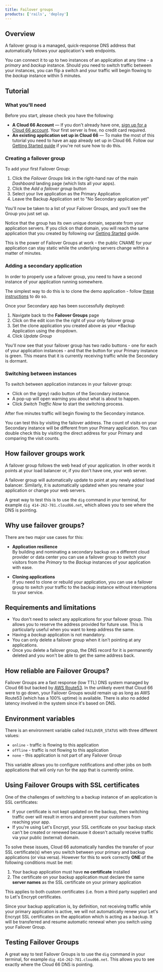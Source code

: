 ```yaml
---
title: Failover groups
products: ['rails', 'deploy']
---
```


## Overview

A failover group is a managed, quick-response DNS address that automatically follows your application's web endpoints. 

You can connect it to up to two instances of an application at any time - a _primary_ and _backup_ instance. Should you need to switch traffic between your instances, you can flip a switch and your traffic will begin flowing to the _backup_ instance within 5 minutes.

## Tutorial

### What you'll need

Before you start, please check you have the following:

* **A Cloud 66 Account** &mdash; If you don't already have one, [sign up for a Cloud 66 account](https://app.cloud66.com/users/sign_up). Your first server is free, no credit card required.
* **An existing application set up in Cloud 66** &mdash; To make the most of this tutorial you need to have an app already set up in Cloud 66. Follow our [Getting Started guide](/docs/getting-started/deploy-your-first-app) if you're not sure how to do this.

### Creating a failover group

To add your first Failover Group:

1. Click the *Failover Groups* link in the right-hand nav of the main *Dashboard* landing page (which lists all your apps). 
2. Click the *Add a failover group* button
3. Select your live application as the Primary Application
4. Leave the Backup Application set to "No Secondary application yet"

You'll now be taken to a list of your Failover Groups, and you'll see the Group you just set up. 

Notice that the group has its own unique domain, separate from your application servers. If you click on that domain, you will reach the same application that you created by following our [Getting Started](/docs/getting-started/deploy-your-first-app) guide. 

This is the power of Failover Groups at work - the public CNAME for your application can stay static while the underlying servers change within a matter of minutes.

### Adding a secondary application

In order to properly use a failover group, you need to have a second instance of your application running somewhere. 

The simplest way to do this is to clone the demo application - follow [these instructions](/docs/cloud-66-101/adding-updating-deleting#clone-an-application) to do so. 

Once your Secondary app has been successfully deployed:

1. Navigate back to the **Failover Groups** page
2. Click on the edit icon the the right of your only failover group
3. Set the clone application you created above as your *Backup Application using the dropdown.
4. Click *Update Group*

You'll now see that your failover group has two radio buttons - one for each of your application instances -  and that the button for your Primary instance is green. This means that it is currently receiving traffic while the Secondary is dormant. 

### Switching between instances

To switch between application instances in your failover group: 

* Click on the (grey) radio button of the Secondary instance. 
* A pop-up will open warning you about what is about to happen. 
* Click *Switch Traffic Now* to start the switching process.

After five minutes traffic will begin flowing to the Secondary instance. 

You can test this by visiting the failover address. The count of visits on your Secondary instance will be different from your Primary application. You can double check this by visiting the direct address for your Primary and comparing the visit counts. 

## How failover groups work

A failover group follows the web head of your application. In other words it points at your load balancer or, if you don't have one, your web server.

A failover group will automatically update to point at any newly added load balancer. Similarly, it is automatically updated when you rename your application or change your web servers.

A great way to test this is to use the `dig` command in your terminal, for example `dig 414-262-781.cloud66.net`, which allows you to see where the DNS is pointing.

## Why use failover groups?

There are two major use cases for this:

- **Application resilience**  
 By building and nominating a secondary backup on a different cloud provider or data center you can use a failover group to switch your visitors from the _Primary_ to the _Backup_ instances of your application with ease.
 
- **Cloning applications**  
 If you need to clone or rebuild your application, you can use a failover group to switch your traffic to the backup instance without interruptions to your service.

## Requirements and limitations

- You don't need to select any applications for your failover group. This allows you to reserve the address provided for future use. This is particularly useful when you want to keep address the same.
- Having a _backup_ application is not mandatory.
- You can only delete a failover group when it isn't pointing at any applications.
- Once you delete a failover group, the DNS record for it is permanently deleted and you won't be able to get the same address back.

## How reliable are Failover Groups?

Failover Groups are a fast response (low TTL) DNS system managed by Cloud 66 but backed by [AWS Route53](https://aws.amazon.com/route53/). In the unlikely event that Cloud 66 were to go down, your Failover Groups would remain up as long as AWS Route53 (which has a 100% uptime) is available. There is also no added latency involved in the system since it's based on DNS.
 
## Environment variables

There is an environment variable called `FAILOVER_STATUS` with three different values:

* `online` - traffic is flowing to this application
* `offline` - traffic is not flowing to this application
* `none` - this application is not part of any Failover Group

This variable allows you to configure notifications and other jobs on both applications that will only run for the app that is currently online.

## Using Failover Groups with SSL certificates

One of the challenges of switching to a backup instance of an application is SSL certificates: 

- If your certificate is not kept updated on the backup, then switching traffic over will result in errors and prevent your customers from reaching your app.
- If you're using Let's Encrypt, your SSL certificate on your backup stack can't be created or renewed because it doesn't actually receive traffic via your public (external) domain.

To solve these issues, Cloud 66 automatically handles the transfer of your SSL certificate(s) when you switch between your primary and backup applications (or visa versa). However for this to work correctly **ONE** of the following conditions must be met:

1. Your backup application must have **no certificate** installed 
2. The certificate on your backup application must declare the same **server names** as the SSL certificate on your primary application

This applies to both custom certificates (i.e. from a third party supplier) and to Let's Encrypt certificates.

<Callout type="info" title="SSL certs are not renewed on backup apps">
Since your backup application is, by definition, not receiving traffic while your primary application is active, we will not automatically renew your Let's Encrypt SSL certificates on the application which is acting as a backup. It will be transferred and resume automatic renewal when you switch using your Failover Group.
</Callout>

## Testing Failover Groups

A great way to test Failover Groups is to use the `dig` command in your terminal, for example `dig 414-262-781.cloud66.net`. This allows you to see exactly where the Cloud 66 DNS is pointing.